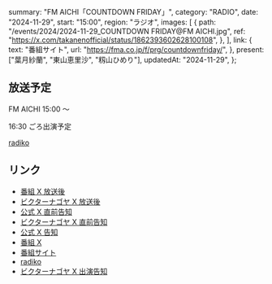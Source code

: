   summary: "FM AICHI「COUNTDOWN FRIDAY」",
  category: "RADIO",
  date: "2024-11-29",
  start: "15:00",
  region: "ラジオ",
  images: [
    {
      path: "/events/2024/2024-11-29_COUNTDOWN FRIDAY@FM AICHI.jpg",
      ref: "https://x.com/takanenofficial/status/1862393602628100108",
    },
  ],
  link: {
    text: "番組サイト",
    url: "https://fma.co.jp/f/prg/countdownfriday/",
  },
  present: ["葉月紗蘭", "東山恵里沙", "籾山ひめり"],
  updatedAt: "2024-11-29",
};

## 放送予定

FM AICHI 15:00 〜

16:30 ごろ出演予定

[radiko](https://radiko.jp/#!/live/FMAICHI)

## リンク

- [番組 X 放送後](https://x.com/countdown807/status/1862406355166056667)
- [ビクターナゴヤ X 放送後](https://x.com/victor_nagoya/status/1862458663501537760)
- [公式 X 直前告知](https://x.com/takanenofficial/status/1862393602628100108)
- [ビクターナゴヤ X 直前告知](https://x.com/victor_nagoya/status/1862390913584308677)
- [公式 X 告知](https://x.com/takanenofficial/status/1861288778947837982)
- [番組 X](https://x.com/countdown807)
- [番組サイト](https://fma.co.jp/f/prg/countdownfriday/)
- [radiko](https://radiko.jp/#!/live/FMAICHI)
- [ビクターナゴヤ X 出演告知](https://x.com/victor_nagoya/status/1862312195062997057)
